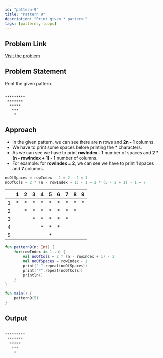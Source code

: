 ```yaml
---
id: "pattern-9"
title: "Pattern 9"
description: "Print given * pattern."
tags: [patterns, loops]
---
```


## Problem Link

[Visit the problem](https://github.com/kunal-kushwaha/DSA-Bootcamp-Java/blob/main/assignments/09-patterns.md)

## Problem Statement

Print the given pattern.

```text

*********
 *******
  *****
   ***
    *

```

## Approach

- In the given pattern, we can see there are **n** rows and **2n - 1** columns.
- We have to print some spaces before printing the **\*** characters.
- As we can see we have to print **rowIndex - 1** number of spaces and **2 * (n - rowIndex + 1) - 1** number of columns.
- For example: for **rowIndex = 2**, we can see we have to print **1** spaces and **7** columns.

```kt
noOfSpaces = rowIndex - 1 = 2 - 1 = 1
noOfCols = 2 * (n - rowIndex + 1) - 1 = 2 * (5 - 2 + 1) - 1 = 7
```

<TableWrapper rows="5" cols="2n - 1 = 9">

|       |   1   |   2   |   3   |   4   |   5   |   6   |   7   |   8   |   9   |
| :---: | :---: | :---: | :---: | :---: | :---: | :---: | :---: | :---: | :---: |
|   1   |   *   |   *   |   *   |   *   |   *   |   *   |   *   |   *   |   *   |
|   2   |       |   *   |   *   |   *   |   *   |   *   |   *   |   *   |       |
|   3   |       |       |   *   |   *   |   *   |   *   |   *   |       |       |
|   4   |       |       |       |   *   |   *   |   *   |       |       |       |
|   5   |       |       |       |       |   *   |       |       |       |       |

</TableWrapper>

<Tabs>
<TabItem value="kotlin" label="Kotlin">
<SolutionAuthor name="@msvhora"/>

```kt
fun pattern9(n: Int) {
    for(rowIndex in 1..n) {
        val noOfCols = 2 * (n - rowIndex + 1) - 1
        val noOfSpaces = rowIndex - 1
        print(" ".repeat(noOfSpaces))
        print("*".repeat(noOfCols))
        println()
    }
}

fun main() {    
    pattern9(5)
}

```

</TabItem>
</Tabs>

## Output

```kt

*********
 *******
  *****
   ***
    *

```
